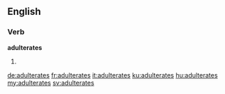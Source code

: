 ==English==

===Verb===
'''adulterates'''

# {{en-third-person singular of|adulterate}}

[[de:adulterates]]
[[fr:adulterates]]
[[it:adulterates]]
[[ku:adulterates]]
[[hu:adulterates]]
[[my:adulterates]]
[[sv:adulterates]]